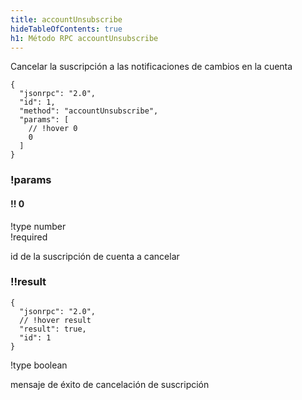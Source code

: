 ```yaml
---
title: accountUnsubscribe
hideTableOfContents: true
h1: Método RPC accountUnsubscribe
---
```


Cancelar la suscripción a las notificaciones de cambios en la cuenta

<APIMethod>

```jsonc !!request
{
  "jsonrpc": "2.0",
  "id": 1,
  "method": "accountUnsubscribe",
  "params": [
    // !hover 0
    0
  ]
}
```

### !params

#### !! 0

!type number  
!required

id de la suscripción de cuenta a cancelar

### !!result

```jsonc !response
{
  "jsonrpc": "2.0",
  // !hover result
  "result": true,
  "id": 1
}
```

!type boolean

mensaje de éxito de cancelación de suscripción

</APIMethod>
